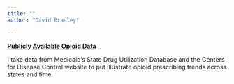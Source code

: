 ```yaml
---
title: ""
author: "David Bradley"

---
```


[**Publicly Available Opioid Data**](https://www.bradlecon.com/projects/opioids)

I take data from Medicaid's State Drug Utilization Database and the Centers for Disease Control website to put illustrate opioid prescribing trends across states and time.

